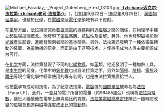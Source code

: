 [[File:Michael_Faraday_-_Project_Gutenberg_eText_13103.jpg|left]]
'''[[迈克尔·法拉第|-{zh-hans:迈克尔·法拉第; zh-hant:麥可·法拉第;}-]]'''（{{lang|en|'''Michael Faraday'''}}，[[1791年|1791年]]9月22日－[[1867年|1867年]]8月25日），[[英國|英國]][[物理学家|物理学家]]，也精於[[化學|化學]]，在[[電磁學|電磁學]]及[[電化學|電化學]]領域有以下貢獻。

在[[電學|電學]]方面，法拉第研究負載[[直流電|直流電]]的[[導體|導體]]與附近[[磁場|磁場]]之間的關係，在物理學中建立起磁場這個概念。他發現了[[電磁感應|電磁感應]]、[[抗磁性|抗磁性]]及[[電解|電解]]。另外，他也發現磁場能對[[光線|光線]]產生影響，進而發現兩者間的基本關係。另外，法拉第还發明了一種依電磁轉動的裝置，為[[電動機|電動機]]的前身，而正是由于这项技术，才使得电成为人类主要能源成为可行。

在[[化学|化学]]方面，法拉第發現了不同的[[化學物質|化學物質]]，如[[苯|苯]]類。他还發明了一種加熱工具，是[[本生燈|本生燈]]的前身。化學中的[[氧化數|氧化數]]也出自法拉第之手，另外如[[陽極|陽極]]、[[陰極|陰極]]、[[電極|電極]]及[[離子|離子]]等現今電化學中經常使用的專有名詞，也是由法拉第推廣給世人。

他把[[電|電]]孕育成可用技術，為了紀念法拉第，[[電容|電容]]值的[[國際單位制|國際單位]]被命名為[[法拉|法拉]]（Farad, F），此外，一[[莫耳|莫耳]]的電子所含的電量（約96485[[庫侖|庫侖]]）也稱為[[法拉第常數|法拉第常數]]，讓世人緬懷他在電學上無與倫比的貢獻。[[法拉第電磁感應定律|法拉第電磁感應定律]]陳述一隨時間改變的磁場會創造與磁場強度成正比的[[電動勢|電動勢]]。